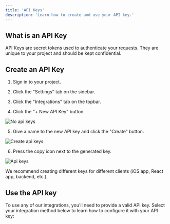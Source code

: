 ```yaml
---
title: 'API Keys'
description: 'Learn how to create and use your API key.'
---
```


## What is an API Key

API Keys are secret tokens used to authenticate your requests. They are unique to your project and should be kept confidential.

## Create an API Key

1. Sign in to your project.

2. Click the "Settings" tab on the sidebar.

3. Click the "Integrations" tab on the topbar.

4. Click the "+ New API Key" button.

![No api keys](/images/no-api-keys.png)

5. Give a name to the new API key and click the "Create" button.

![Create api keys](/images/create-api-key.png)

6. Press the copy icon next to the generated key.

![Api keys](/images/preview-api-keys.png)

<Warning>
We recommend creating different keys for different clients (iOS app, React app, backend, etc.). 
</Warning>

## Use the API key

To use any of our integrations, you'll need to provide a valid API key. Select your integration method below to learn how to configure it with your API key:

<CardGroup>
  <Card title="Swift SDK" icon="swift" href="/integrations/swift-sdk#configuration"/>
  <Card title="TypeScript SDK" icon="js" href="/integrations/typescript-sdk#example"/>
  <Card title="REST API" icon="code" href="/api-reference/authentication"/>
</CardGroup>
